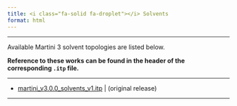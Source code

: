 ```yaml
---
title: <i class="fa-solid fa-droplet"></i> Solvents
format: html
---
```

<hr>

Available Martini 3 solvent topologies are listed below.


**Reference to these works can be found in the header of the corresponding `.itp` file.**

<hr>

- [martini_v3.0.0_solvents_v1.itp](https://cgmartini-library.s3.ca-central-1.amazonaws.com/1_Downloads/ff_parameters/martini3/martini_v3.0.0_solvents_v1.itp) | (original release)

<hr>